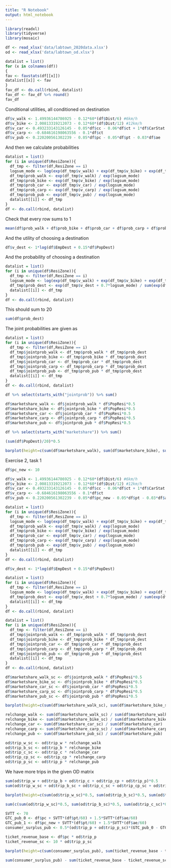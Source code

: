 ```yaml
---
title: "R Notebook"
output: html_notebook
---
```


```r
library(readxl)
library(tidyverse)
library(mosaic)
```

```r
df <- read_xlsx('data/labtown_2020data.xlsx')
od <- read_xlsx('data/labtown_od.xlsx')
```
```r
datalist = list()
for (x in colnames(df))
{
fav <- favstats(df[[x]])
datalist[[x]] <- fav
}
fav_df <- do.call(rbind, datalist)
fav_df <- fav_df %>% round()
fav_df
```

Conditional utilities, all conditioned on destination
```r
df$v_walk <- 1.49936144786925 - 0.12*60*(df$Dist/6) #6km/h 
df$v_bike <- 2.00813319212073 - 0.12*60*(df$Dist/12) #12km/h
df$v_car <- 0.493233143126145 - 0.05*df$cc - 0.06*df$ct + 1*df$CarStat
df$v_carp <- -0.684616198063556 - 0.1*df$ct
df$v_pub <- 0.220200561302239 - 0.05*df$pc - 0.05*df$pt - 0.03*df$ae
```


And then we calculate probabilities
```r
datalist = list()
for (i in unique(df$ResiZone)){
  df_tmp <- filter(df,ResiZone == i)
  logsum_mode <- log(exp(df_tmp$v_walk) + exp(df_tmp$v_bike) + exp(df_tmp$v_car) + exp(df_tmp$v_carp) + exp(df_tmp$v_pub))
  df_tmp$prob_walk <- exp(df_tmp$v_walk) / exp(logsum_mode)
  df_tmp$prob_bike <- exp(df_tmp$v_bike) / exp(logsum_mode)
  df_tmp$prob_car <- exp(df_tmp$v_car) / exp(logsum_mode)
  df_tmp$prob_carp <- exp(df_tmp$v_carp) / exp(logsum_mode)
  df_tmp$prob_pub <- exp(df_tmp$v_pub) / exp(logsum_mode)
  datalist[[i]] <- df_tmp
}
df <- do.call(rbind, datalist)
```

Check that every row sums to 1
```r
mean(df$prob_walk + df$prob_bike + df$prob_car + df$prob_carp + df$prob_pub)
```

And the utility of choosing a destination
```r
df$v_dest <- 1*log(df$EmpDest + 0.15*df$PopDest)
```

And the probability of choosing a destination
```r
datalist = list()
for (i in unique(df$ResiZone)){
  df_tmp <- filter(df,ResiZone == i)
  logsum_mode <- log(exp(df_tmp$v_walk) + exp(df_tmp$v_bike) + exp(df_tmp$v_car) + exp(df_tmp$v_carp) + exp(df_tmp$v_pub))
  df_tmp$prob_dest <- exp(df_tmp$v_dest + 0.7*logsum_mode) / sum(exp(df_tmp$v_dest + 0.7*logsum_mode))
  datalist[[i]] <- df_tmp
}
df <- do.call(rbind, datalist)
```


This should sum to 20
```r
sum(df$prob_dest)
```
The joint probabilities are given as
```r
datalist = list()
for (i in unique(df$ResiZone)){
  df_tmp <- filter(df,ResiZone == i)
  df_tmp$jointprob_walk <- df_tmp$prob_walk * df_tmp$prob_dest 
  df_tmp$jointprob_bike <- df_tmp$prob_bike * df_tmp$prob_dest 
  df_tmp$jointprob_car <- df_tmp$prob_car * df_tmp$prob_dest 
  df_tmp$jointprob_carp <- df_tmp$prob_carp * df_tmp$prob_dest
  df_tmp$jointprob_pub <- df_tmp$prob_pub * df_tmp$prob_dest
  datalist[[i]] <- df_tmp
}
df <- do.call(rbind, datalist)
```


```r
df %>% select(starts_with("jointprob")) %>% sum()
```

```r
df$marketshare_walk <- df$jointprob_walk * df$PopResi*0.5
df$marketshare_bike <- df$jointprob_bike * df$PopResi*0.5
df$marketshare_car <- df$jointprob_car * df$PopResi*0.5
df$marketshare_carp <- df$jointprob_carp * df$PopResi*0.5
df$marketshare_pub <- df$jointprob_pub * df$PopResi*0.5
```

```r
df %>% select(starts_with("marketshare")) %>% sum()
```
```r
(sum(df$PopDest)/20)*0.5
```


```r
barplot(height=c(sum(df$marketshare_walk), sum(df$marketshare_bike), sum(df$marketshare_car), sum(df$marketshare_carp), sum(df$marketshare_pub)), names=c("walk", "bike", "car", "carp", "pub"), col="lightslateblue")
```


Exercise 2, task 1

```r
df$pc_new <- 10

df$v_walk <- 1.49936144786925 - 0.12*60*(df$Dist/6) #6km/h 
df$v_bike <- 2.00813319212073 - 0.12*60*(df$Dist/12) #12km/h
df$v_car <- 0.493233143126145 - 0.05*df$cc - 0.06*df$ct + 1*df$CarStat
df$v_carp <- -0.684616198063556 - 0.1*df$ct
df$v_pub <- 0.220200561302239 - 0.05*df$pc_new - 0.05*df$pt - 0.03*df$ae

datalist = list()
for (i in unique(df$ResiZone)){
  df_tmp <- filter(df,ResiZone == i)
  logsum_mode <- log(exp(df_tmp$v_walk) + exp(df_tmp$v_bike) + exp(df_tmp$v_car) + exp(df_tmp$v_carp) + exp(df_tmp$v_pub))
  df_tmp$prob_walk <- exp(df_tmp$v_walk) / exp(logsum_mode)
  df_tmp$prob_bike <- exp(df_tmp$v_bike) / exp(logsum_mode)
  df_tmp$prob_car <- exp(df_tmp$v_car) / exp(logsum_mode)
  df_tmp$prob_carp <- exp(df_tmp$v_carp) / exp(logsum_mode)
  df_tmp$prob_pub <- exp(df_tmp$v_pub) / exp(logsum_mode)
  datalist[[i]] <- df_tmp
}
df <- do.call(rbind, datalist)

df$v_dest <- 1*log(df$EmpDest + 0.15*df$PopDest)

datalist = list()
for (i in unique(df$ResiZone)){
  df_tmp <- filter(df,ResiZone == i)
  logsum_mode <- log(exp(df_tmp$v_walk) + exp(df_tmp$v_bike) + exp(df_tmp$v_car) + exp(df_tmp$v_carp) + exp(df_tmp$v_pub))
  df_tmp$prob_dest <- exp(df_tmp$v_dest + 0.7*logsum_mode) / sum(exp(df_tmp$v_dest + 0.7*logsum_mode))
  datalist[[i]] <- df_tmp
}
df <- do.call(rbind, datalist)

datalist = list()
for (i in unique(df$ResiZone)){
  df_tmp <- filter(df,ResiZone == i)
  df_tmp$jointprob_walk <- df_tmp$prob_walk * df_tmp$prob_dest 
  df_tmp$jointprob_bike <- df_tmp$prob_bike * df_tmp$prob_dest 
  df_tmp$jointprob_car <- df_tmp$prob_car * df_tmp$prob_dest 
  df_tmp$jointprob_carp <- df_tmp$prob_carp * df_tmp$prob_dest
  df_tmp$jointprob_pub <- df_tmp$prob_pub * df_tmp$prob_dest
  datalist[[i]] <- df_tmp
}
df <- do.call(rbind, datalist)

df$marketshare_walk_sc <- df$jointprob_walk * df$PopResi*0.5
df$marketshare_bike_sc <- df$jointprob_bike * df$PopResi*0.5
df$marketshare_car_sc <- df$jointprob_car * df$PopResi*0.5
df$marketshare_carp_sc <- df$jointprob_carp * df$PopResi*0.5
df$marketshare_pub_sc <- df$jointprob_pub * df$PopResi*0.5

```

```r
barplot(height=c(sum(df$marketshare_walk_sc), sum(df$marketshare_bike_sc), sum(df$marketshare_car_sc), sum(df$marketshare_carp_sc), sum(df$marketshare_pub_sc)), names=c("walk", "bike", "car", "carp", "pub"), col="cyan")
```
```r
relchange_walk <- sum(df$marketshare_walk_sc) / sum(df$marketshare_walk)
relchange_bike <- sum(df$marketshare_bike_sc) / sum(df$marketshare_bike)
relchange_car <- sum(df$marketshare_car_sc) / sum(df$marketshare_car)
relchange_carp <- sum(df$marketshare_carp_sc) / sum(df$marketshare_carp)
relchange_pub <- sum(df$marketshare_pub_sc) / sum(df$marketshare_pub)
```

```r
od$trip_w_sc <- od$trip_w * relchange_walk
od$trip_b_sc <- od$trip_b * relchange_bike
od$trip_c_sc <- od$trip_c * relchange_car
od$trip_cp_sc <- od$trip_cp * relchange_carp
od$trip_p_sc <- od$trip_p * relchange_pub
```

We have more trips in the given OD matrix
```r
sum(od$trip_w + od$trip_b + od$trip_c + od$trip_cp + od$trip_p)*0.5
sum(od$trip_w_sc + od$trip_b_sc + od$trip_c_sc + od$trip_cp_sc + od$trip_p_sc)*0.5

```


```r
barplot(height=c(sum(od$trip_w_sc)*0.5, sum(od$trip_b_sc)*0.5, sum(od$trip_c_sc)*0.5, sum(od$trip_cp_sc)*0.5, sum(od$trip_p_sc)*0.5), names=c("walk", "bike", "car", "carp", "pub"), col="red")
```
```r
sum(c(sum(od$trip_w_sc)*0.5, sum(od$trip_b_sc)*0.5, sum(od$trip_c_sc)*0.5, sum(od$trip_cp_sc)*0.5, sum(od$trip_p_sc)*0.5))
```
```r
SVTT <- 70
GTC_pub_0 <- df$pc + SVTT*(df$pt/60) + 1.5*SVTT*(df$ae/60)
GTC_pub_1 <- df$pc_new + SVTT*(df$pt/60) + 1.5*SVTT*(df$ae/60)
consumer_surplus_pub <- 0.5*(od$trip_p + od$trip_p_sc)*(GTC_pub_0 - GTC_pub_1)

ticket_revenue_base <- df$pc * od$trip_p
ticket_revenue_sc <- 10 * od$trip_p_sc

barplot(height=c(sum(consumer_surplus_pub), sum(ticket_revenue_base - ticket_revenue_sc)), names=c("consumer surplus", "lost ticket revenue"), col="grey")

```
```r
sum(consumer_surplus_pub) - sum(ticket_revenue_base - ticket_revenue_sc)
```

